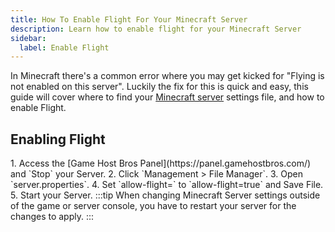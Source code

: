 ```yaml
---
title: How To Enable Flight For Your Minecraft Server
description: Learn how to enable flight for your Minecraft Server
sidebar:
  label: Enable Flight
---
```


In Minecraft there's a common error where you may get kicked for "Flying is not enabled on this server". Luckily the fix for this is quick and easy, this guide will cover where to find your [Minecraft server](https://www.gamehostbros.com/minecraft-server-hosting/) settings file, and how to enable Flight.

## Enabling Flight

<Steps>
  1. Access the [Game Host Bros Panel](https://panel.gamehostbros.com/) and `Stop` your Server.
  2. Click `Management > File Manager`.
  3. Open `server.properties`.
  4. Set `allow-flight=` to `allow-flight=true` and Save File.  
  5. Start your Server.
</Steps>
:::tip
When changing Minecraft Server settings outside of the game or server console, you have to restart your server for the changes to apply.
:::


